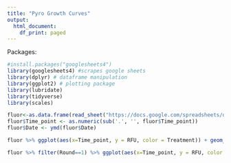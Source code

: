 ```yaml
---
title: "Pyro Growth Curves"
output:
  html_document:
    df_print: paged
---
```


Packages:
```r
#install.packages("googlesheets4")
library(googlesheets4) #scrapes google sheets
library(dplyr) # dataframe manipulation
library(ggplot2) # plotting package
library(lubridate)
library(tidyverse)
library(scales)
```


```r
fluor<-as.data.frame(read_sheet("https://docs.google.com/spreadsheets/d/1iD3GXey2Rg31hJI7V125ByjyR8TPvAD1kbDD4dR87VE/edit?usp=sharing"))
fluor$Time_point <- as.numeric(sub('.', '', fluor$Time_point))
fluor$Date <- ymd(fluor$Date)
```

```r
fluor %>% ggplot(aes(x=Time_point, y = RFU, color = Treatment)) + geom_point() + facet_grid(Round~Treatment, scales = "free") + scale_x_continuous(breaks= pretty_breaks())
```



```r
fluor %>% filter(Round==1) %>% ggplot(aes(x=Time_point, y = RFU, color = Treatment)) + geom_point() + facet_grid(Tech_Rep~Treatment, scales = "free") + scale_x_continuous(breaks= pretty_breaks())
```
